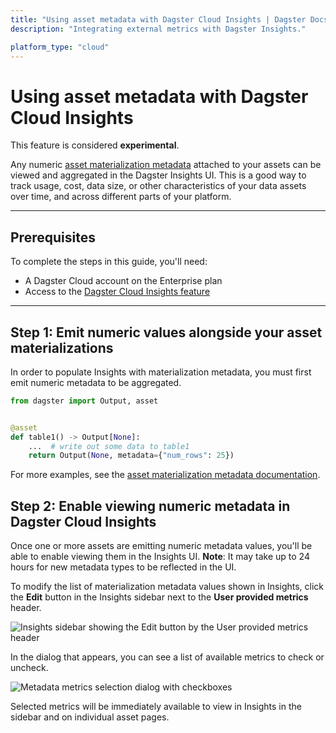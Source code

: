 ```yaml
---
title: "Using asset metadata with Dagster Cloud Insights | Dagster Docs"
description: "Integrating external metrics with Dagster Insights."

platform_type: "cloud"
---
```


# Using asset metadata with Dagster Cloud Insights <Experimental />

<Note>
  This feature is considered <strong>experimental</strong>.
</Note>

Any numeric [asset materialization metadata](/concepts/assets/software-defined-assets#recording-materialization-metadata) attached to your assets can be viewed and aggregated in the Dagster Insights UI. This is a good way to track usage, cost, data size, or other characteristics of your data assets over time, and across different parts of your platform.

---

## Prerequisites

To complete the steps in this guide, you'll need:

- A Dagster Cloud account on the Enterprise plan
- Access to the [Dagster Cloud Insights feature](/dagster-cloud/insights)

---

## Step 1: Emit numeric values alongside your asset materializations

In order to populate Insights with materialization metadata, you must first emit numeric metadata to be aggregated.

```python file=/concepts/assets/asset_materialization_metadata_none.py
from dagster import Output, asset


@asset
def table1() -> Output[None]:
    ...  # write out some data to table1
    return Output(None, metadata={"num_rows": 25})
```

For more examples, see the [asset materialization metadata documentation](/concepts/assets/software-defined-assets#recording-materialization-metadata).

## Step 2: Enable viewing numeric metadata in Dagster Cloud Insights

Once one or more assets are emitting numeric metadata values, you'll be able to enable viewing them in the Insights UI. **Note**: It may take up to 24 hours for new metadata types to be reflected in the UI.

To modify the list of materialization metadata values shown in Insights, click the **Edit** button in the Insights sidebar next to the **User provided metrics** header.

<Image
alt="Insights sidebar showing the Edit button by the User provided metrics header"
src="/images/dagster-cloud/insights/insights-sidebar.jpeg"
width={2538}
height={1616}
/>

In the dialog that appears, you can see a list of available metrics to check or uncheck.

<Image
alt="Metadata metrics selection dialog with checkboxes"
src="/images/dagster-cloud/insights/insights-dialog.png"
width={1408}
height={674}
/>

Selected metrics will be immediately available to view in Insights in the sidebar and on individual asset pages.
